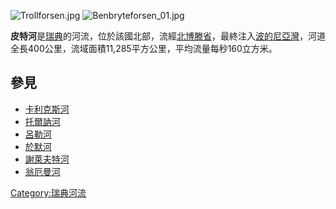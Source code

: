 [[Image:Trollforsen.jpg|right]]
[[Image:Benbryteforsen_01.jpg|thumb]]

'''皮特河'''是[[瑞典|瑞典]]的河流，位於該國北部，流經[[北博滕省|北博滕省]]，最終注入[[波的尼亞灣|波的尼亞灣]]，河道全長400公里，流域面積11,285平方公里，平均流量每秒160立方米。

== 參見 ==
* [[卡利克斯河|卡利克斯河]]
* [[托爾訥河|托爾訥河]]
* [[呂勒河|呂勒河]]
* [[於默河|於默河]]
* [[謝萊夫特河|謝萊夫特河]]
* [[翁厄曼河|翁厄曼河]]

{{Authority control}}
{{Sweden-geo-stub}}
[[Category:瑞典河流|Category:瑞典河流]]